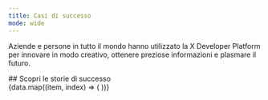```yaml
---
title: Casi di successo
mode: wide
---
```



Aziende e persone in tutto il mondo hanno utilizzato la X Developer Platform per innovare in modo creativo, ottenere preziose informazioni e plasmare il futuro.


<div id="browse-success-stories">
  ## Scopri le storie di successo
</div>

<CardGroup cols={3}>
{data.map((item, index) => (
    <SuccessStoryCard key={index} title={item.title} img={item.image} href={item.path}/>
))}
</CardGroup>